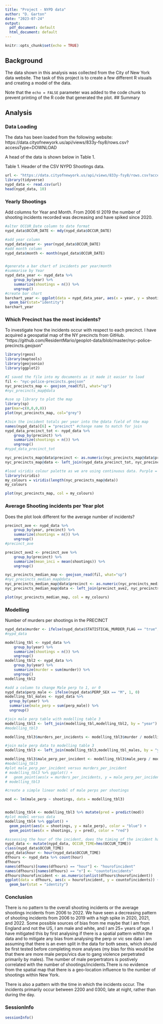 ---
title: "Project - NYPD data"
author: "D. Garton"
date: "2023-07-24"
output:
  pdf_document: default
  html_document: default
---

```{r setup, include=FALSE}
knitr::opts_chunk$set(echo = TRUE)
```

## Background

The data shown in this analysis was collected from the City of New York data website. The task of this project is to create a few different R visuals and creating a model of the data. 

Note that the `echo = FALSE` parameter was added to the code chunk to prevent printing of the R code that generated the plot.
## Summary


## Analysis

### Data Loading
The data has been loaded from the following website: https://data.cityofnewyork.us/api/views/833y-fsy8/rows.csv?accessType=DOWNLOAD

A head of the data is shown below in Table 1.

Table 1. Header of the CSV NYPD Shootings data.
```{r Table 1 Header CSV Data, echo = FALSE}
url <- "https://data.cityofnewyork.us/api/views/833y-fsy8/rows.csv?accessType=DOWNLOAD"
library(tidyverse)
nypd_data <- read.csv(url)
head(nypd_data, 10)
```

### Yearly Shootings

Add columns for Year and Month. From 2006 til 2019 the number of shooting incidents recorded was decreasing and have spiked since 2020. 
```{r Add Columns, echo = TRUE}
#alter OCCUR_Date column to date format
nypd_data$OCCUR_DATE <- mdy(nypd_data$OCCUR_DATE)

#add year column
nypd_data$year <- year(nypd_data$OCCUR_DATE)
#add month column
nypd_data$month <- month(nypd_data$OCCUR_DATE)


#generate a bar chart of incidents per year/month
#summarise by Year
nypd_data_year <- nypd_data %>%
    group_by(year) %>%
    summarize(shootings = n()) %>%
    ungroup()
#create bar chart
barchart_year <- ggplot(data = nypd_data_year, aes(x = year, y = shootings)) +
  geom_bar(stat="identity")
barchart_year
```

### Which Precinct has the most incidents?
To investigate how the incidents occur with respect to each precinct. I have acquired a geospatial map of the NY precincts from GitHub. "https://github.com/ResidentMario/geoplot-data/blob/master/nyc-police-precincts.geojson"

```{r SpatialMap, echo = TRUE}
library(rgeos)
library(maptools)
library(geojsonio)
library(ggplot2)

#I saved the file into my documents as it made it easier to load
fil <- "nyc-police-precincts.geojson"
nyc_precincts_map <- geojson_read(fil, what="sp")
#nyc_precincts_map@data

#use sp library to plot the map
library(sp)
par(mar=c(0,0,0,0))
plot(nyc_precincts_map, col="grey")

#Join the incident totals per year into the @data field of the map
names(nypd_data)[6] = "precinct" #change name to match for join
nypd_data_precinct_tot <- nypd_data %>%
    group_by(precinct) %>%
    summarize(shootings = n()) %>%
    ungroup()
#nypd_data_precinct_tot

nyc_precincts_map@data$precinct <- as.numeric(nyc_precincts_map@data$precinct) #alter precinct column type to integer in nyc_precincts_map@data
nyc_precincts_map@data <- left_join(nypd_data_precinct_tot, nyc_precincts_map@data, by = "precinct")

#load viridis colour palette as we are using continuous data. Purple = highest, yellow = lowest
library(viridis)
my_colours = viridis(length(nyc_precincts_map@data))
my_colours

plot(nyc_precincts_map, col = my_colours)

```


### Average Shooting incidents per Year plot
Does the plot look different for the average number of incidents?
```{r medianplot, echo = TRUE}
precinct_ave <- nypd_data %>%
    group_by(year, precinct) %>%
    summarize(shootings = n()) %>%
    ungroup()
#precinct_ave

precinct_ave2 <- precinct_ave %>%
    group_by(precinct) %>%
    summarize(mean_inci = mean(shootings)) %>%
    ungroup()

nyc_precincts_median_map <- geojson_read(fil, what="sp")
#nyc_precincts_median_map@data
nyc_precincts_median_map@data$precinct <- as.numeric(nyc_precincts_median_map@data$precinct)
nyc_precincts_median_map@data <- left_join(precinct_ave2, nyc_precincts_median_map@data, by = "precinct")

plot(nyc_precincts_median_map, col = my_colours)
```

### Modelling
Number of murders per shootings in the PRECINCT
```{r Modelling, echo = TRUE}
nypd_data$murder <- ifelse(nypd_data$STATISTICAL_MURDER_FLAG == "true", 1, 0)
#nypd_data

modelling_tbl <- nypd_data %>%
    group_by(year) %>%
    summarize(shootings = n()) %>%
    ungroup()
modelling_tbl2 <- nypd_data %>%
    group_by(year) %>%
    summarize(murder = sum(murder)) %>%
    ungroup()
modelling_tbl2

#add a column to change Male perp to 1, or 0
nypd_data$perp_male <- ifelse(nypd_data$PERP_SEX == "M", 1, 0)
modelling_tbl_males <- nypd_data %>%
  group_by(year) %>%
  summarise(male_perp = sum(perp_male)) %>%
  ungroup()

#join male perp table with modelling table 3
modelling_tbl3 <- left_join(modelling_tbl,modelling_tbl2, by = "year")
#modelling_tbl3

modelling_tbl3$murders_per_incidents <- modelling_tbl3$murder / modelling_tbl3$shootings

#join male perp data to modelling table 3
modelling_tbl3 <- left_join(modelling_tbl3,modelling_tbl_males, by = "year")

modelling_tbl3$male_perp_per_incident <- modelling_tbl3$male_perp / modelling_tbl3$shootings
#modelling_tbl3
#plot male_perp_per_incident versus murders_per_incident
# modelling_tbl3 %>% ggplot() +
#   geom_point(aes(x = murders_per_incidents, y = male_perp_per_incident), color = "blue")
# modelling_tbl3

#create a simple linear model of male perps per shootings

mod <- lm(male_perp ~ shootings, data = modelling_tbl3)


modelling_tbl4 <- modelling_tbl3 %>% mutate(pred = predict(mod))
#plot model versus data
modelling_tbl4 %>% ggplot() +
  geom_point(aes(x = shootings, y = male_perp), color = "blue") +
  geom_point(aes(x = shootings, y = pred), color = "red")

#assessing the hour of the incident, does the timing of the incident have a pattern?
nypd_data <- mutate(nypd_data, OCCUR_TIME=hms(OCCUR_TIME))
class(nypd_data$OCCUR_TIME)
nypd_data$hour <- hour(nypd_data$OCCUR_TIME)
dfhours <- nypd_data %>% count(hour)
dfhours
names(dfhours)[names(dfhours) == "hour"] <- "hourofincident"
names(dfhours)[names(dfhours) == "n"] <- "countofincidents"
dfhours$hourofincident <- as.numeric(unlist(dfhours$hourofincident))
ggplot(data = dfhours, aes(x = hourofincident, y = countofincidents)) +
  geom_bar(stat = "identity")
```


### Conclusion
There is no pattern to the overall shooting incidents or the average shootings incidents from 2006 to 2022. We have seen a decreasing pattern of shooting incidents from 2006 to 2019 with a high spike in 2020, 2021, and 2022. Some possible sources of bias from me maybe that I am from England and not the US, I am male and white, and I am 25+ years of age. I have mitigated this by first analysing if there is a spatial pattern within the data and to mitigate any bias from analysing the perp or vic sex data I am assuming that there is an even split in the data for both sexes, which should be first tested before completing more analyses (my bias for this would be that there are more male perps/vics due to gang violence perpetrated primarily by males).
The number of male perpertrators is postively correlated with the number of shootings/incidents.There is no evidence from the spatial map that there is a geo-location influence to the number of shootings within New York.

There is also a pattern with the time in which the incidents occur. The incidents primarily occur between 2200 and 0300, late at night, rather than during the day.

### SessionInfo
```{r SesssionInfo, echo = TRUE}
sessionInfo()
```